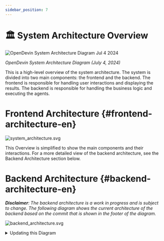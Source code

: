 ```yaml
---
sidebar_position: 7
---
```


# 🏛️ System Architecture Overview

<div style={{ textAlign: 'center' }}>
  <img src="https://github.com/OpenDevin/OpenDevin/assets/16201837/97d747e3-29d8-4ccb-8d34-6ad1adb17f38" alt="OpenDevin System Architecture Diagram Jul 4 2024" />
  <p><em>OpenDevin System Architecture Diagram (July 4, 2024)</em></p>
</div>

This is a high-level overview of the system architecture. The system is divided into two main components: the frontend and the backend. The frontend is responsible for handling user interactions and displaying the results. The backend is responsible for handling the business logic and executing the agents.

# Frontend Architecture {#frontend-architecture-en}

![system_architecture.svg](/img/system_architecture.svg)

This Overview is simplified to show the main components and their interactions. For a more detailed view of the backend architecture, see the Backend Architecture section below.

# Backend Architecture {#backend-architecture-en}

_**Disclaimer**: The backend architecture is a work in progress and is subject to change. The following diagram shows the current architecture of the backend based on the commit that is shown in the footer of the diagram._

![backend_architecture.svg](/img/backend_architecture.svg)

<details>
  <summary>Updating this Diagram</summary>
  <div>
    The generation of the backend architecture diagram is partially automated.
    The diagram is generated from the type hints in the code using the py2puml
    tool. The diagram is then manually reviewed, adjusted and exported to PNG
    and SVG.

    ## Prerequisites

    - Running python environment in which opendevin is executable
    (according to the instructions in the README.md file in the root of the repository)
    - [py2puml](https://github.com/lucsorel/py2puml) installed

## Steps

1.  Autogenerate the diagram by running the following command from the root of the repository:
    `py2puml opendevin opendevin > docs/architecture/backend_architecture.puml`

2.  Open the generated file in a PlantUML editor, e.g. Visual Studio Code with the PlantUML extension or [PlantText](https://www.planttext.com/)

3.  Review the generated PUML and make all necessary adjustments to the diagram (add missing parts, fix mistakes, improve positioning).
    _py2puml creates the diagram based on the type hints in the code, so missing or incorrect type hints may result in an incomplete or incorrect diagram._

4.  Review the diff between the new and the previous diagram and manually check if the changes are correct.
    _Make sure not to remove parts that were manually added to the diagram in the past and are still relevant._

5.  Add the commit hash of the commit that was used to generate the diagram to the diagram footer.

6.  Export the diagram as PNG and SVG files and replace the existing diagrams in the `docs/architecture` directory. This can be done with (e.g. [PlantText](https://www.planttext.com/))

  </div>
</details>
